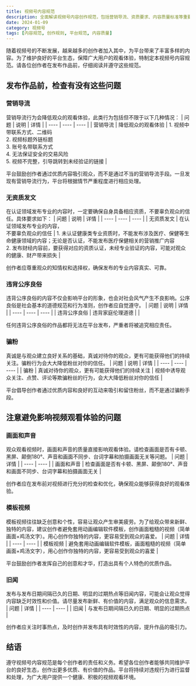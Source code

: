 ```yaml
---
title: 视频号内容规范
description: 全面解读视频号内容创作规范，包括营销导流、资质要求、内容质量标准等重要规则
date: 2024-01-09
category: 视频号
tags: [内容规范, 创作规则, 平台规范, 内容质量]
---
```


随着视频号的不断发展，越来越多的创作者加入其中，为平台带来了丰富多样的内容。为了维护良好的平台生态，保障广大用户的观看体验，特制定本视频号内容规范。请各位创作者在发布作品前，仔细阅读并遵守这些规范。

## 发布作品前，检查有没有这些问题

### 营销导流

营销导流行为会降低观众的观看体验，此类行为包括但不限于以下几种情况：
| 问题 | 说明 | 详情 |
| ---- | ---- | ---- |
| 营销导流 | 降低观众的观看体验 | 1. 视频中带联系方式、二维码<br />2. 视频标题外链标题<br />3. 账号名带联系方式<br />4. 无法保证安全的交易风险<br />5. 视频不完整，引导跳转到未经验证的链接 |

平台鼓励创作者通过优质内容吸引观众，而不是通过不当的营销导流手段。一旦发现有营销导流行为，平台将根据情节严重程度进行相应处理。

### 无资质发文

在认证领域发布专业的内容时，一定要确保自身具备相应资质，不要辜负观众的信任。具体要求如下：
| 问题 | 说明 | 详情 |
| ---- | ---- | ---- |
| 无资质发文 | 在认证领域发布专业的内容，<br />不要辜负观众的信任 | 1. 未认证健康类专业资质时，不能发布涉及医疗、保健等生命健康领域的内容；无论是否认证，不能发布医疗保健相关的营销推广内容<br />2. 发布财经内容前，要获得对应的资质认证，未经专业验证的内容，可能对观众的健康、财产带来损失 |

创作者应尊重观众的知情权和选择权，确保发布的专业内容真实、可靠。

### 违背公序良俗

违背公序良俗的内容不仅会影响平台的形象，也会对社会风气产生不良影响。公序良俗是社会基本的道德规范和行为准则，创作者应自觉遵守。
| 问题 | 说明 | 详情 |
| ---- | ---- | ---- |
| 违背公序良俗 | 违背家庭伦理道德 |  |

任何违背公序良俗的作品都将无法在平台发布，严重者将被追究相应责任。

### 骗粉

真诚是与观众建立良好关系的基础，真诚对待你的观众，更有可能获得他们的持续关注。骗粉行为会大大降低粉丝对你的信任。
| 问题 | 说明 | 详情 |
| ---- | ---- | ---- |
| 骗粉 | 真诚对待你的观众，更有可能获得他们的持续关注 | 视频中诱导观众关注、点赞、评论等欺骗粉丝的行为，会大大降低粉丝对你的信任 |

平台倡导创作者通过优质内容和良好的互动来吸引和留住粉丝，而不是通过骗粉手段。

## 注意避免影响视频观看体验的问题

### 画面和声音

观众观看视频时，画面和声音的质量直接影响观看体验。请检查画面是否有卡顿、黑屏、颠倒180°、声音和画面不同步、台词字幕和拍摄画面无关等问题。
| 问题 | 详情 |
| ---- | ---- |
| 画面和声音 | 检查画面是否有卡顿、黑屏、颠倒180°、声音和画面不同步、台词字幕和拍摄画面无关 |

创作者应在发布前对视频进行充分的检查和优化，确保观众能够获得良好的观看体验。

### 模板视频

模板视频往往缺乏创意和个性，容易让观众产生审美疲劳。为了给观众带来新鲜、独特的内容，建议创作者避免套用动画编辑软件模板，创作画面粗糙的视频（简单画面+鸡汤文字）。用心创作你独特的内容，更容易受到观众的喜爱。
| 问题 | 详情 |
| ---- | ---- |
| 模板视频 | 避免套用动画编辑软件模板，画面粗糙的视频（简单画面+鸡汤文字），用心创作你独特的内容，更容易受到观众的喜爱 |

平台鼓励创作者发挥自己的创意和才华，打造出具有个人特色的优质作品。

### 旧闻

发布与发布日期间隔已久的日期、明显的过期热点等旧闻内容，可能会让观众觉得内容缺乏时效性和价值。请尽量发布新鲜、有价值的内容，满足观众的信息需求。
| 问题 | 详情 |
| ---- | ---- |
| 旧闻 | 与发布日期间隔已久的日期、明显的过期热点 |

创作者应关注时事热点，及时创作并发布具有时效性的内容，提升作品的吸引力。

## 结语

遵守视频号内容规范是每个创作者的责任和义务。希望各位创作者能够共同维护平台的良好生态，创作出更多优质、有价值的作品。平台将持续对违规行为进行监督和处理，为广大用户提供一个健康、积极的视频观看环境。
